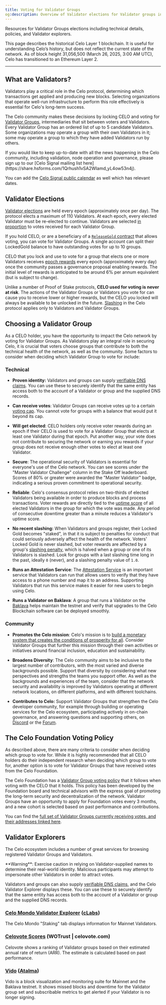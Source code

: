 ```yaml
---
title: Voting for Validator Groups
og:description: Overview of Validator elections for Validator groups including technical details, policies, and explorers.
---
```


Resources for Validator Groups elections including technical details, policies, and Validator explorers.

<Warning>
This page describes the historical Celo Layer 1 blockchain. It is useful for understanding Celo’s history, but does not reflect the current state of the network. As of block height 31,056,500 (March 26, 2025, 3:00 AM UTC), Celo has transitioned to an Ethereum Layer 2.
</Warning>

---

## What are Validators?

Validators play a critical role in the Celo protocol, determining which transactions get applied and producing new blocks. Selecting organizations that operate well-run infrastructure to perform this role effectively is essential for Celo's long-term success.

The Celo community makes these decisions by locking CELO and voting for [Validator Groups](/what-is-celo/about-celo-l1/protocol/pos/validator-groups), intermediaries that sit between voters and Validators. Every Validator Group has an ordered list of up to 5 candidate Validators. Some organizations may operate a group with their own Validators in it; some may operate a group to which they have added Validators run by others.

<Note>
If you would like to keep up-to-date with all the news happening in the Celo community, including validation, node operation and governance, please sign up to our [Celo Signal mailing list here](https://share.hsforms.com/1Qrhush1vSA2WIamd_yL4ow53n4j).

You can add the [Celo Signal public calendar](https://calendar.google.com/calendar/u/0/embed?src=c_9su6ich1uhmetr4ob3sij6kaqs@group.calendar.google.com) as well which has relevant dates.
</Note>

## Validator Elections

[Validator elections](/what-is-celo/about-celo-l1/protocol/pos/validator-elections) are held every epoch (approximately once per day). The protocol elects a maximum of 110 Validators. At each epoch, every elected Validator must be re-elected to continue. Validators are selected [in proportion](/what-is-celo/about-celo-l1/protocol/pos/validator-elections#running-the-election) to votes received for each Validator Group.

If you hold CELO, or are a beneficiary of a [`ReleaseGold` contract](/what-is-celo/using-celo/manage/release-gold) that allows voting, you can vote for Validator Groups. A single account can split their LockedGold balance to have outstanding votes for up to 10 groups.

CELO that you lock and use to vote for a group that elects one or more Validators receives [epoch rewards](/what-is-celo/about-celo-l1/protocol/pos/epoch-rewards) every epoch (approximately every day) once the community passes a governance proposal enabling rewards. The initial level of rewards is anticipated to be around 6% per annum equivalent (but is subject to change).

Unlike a number of Proof of Stake protocols, **CELO used for voting is never at risk**. The actions of the Validator Groups or Validators you vote for can cause you to receive lower or higher rewards, but the CELO you locked will always be available to be unlocked in the future. [Slashing](/glossary#slashing) in the Celo protocol applies only to Validators and Validator Groups.

## Choosing a Validator Group

As a CELO holder, you have the opportunity to impact the Celo network by voting for Validator Groups. As Validators play an integral role in securing Celo, it is crucial that voters choose groups that contribute to both the technical health of the network, as well as the community. Some factors to consider when deciding which Validator Group to vote for include:

### Technical

- **Proven identity:** Validators and groups can supply [verifiable DNS claims](/what-is-celo/about-celo-l1/validator/validator-explorer). You can use these to securely identify that the same entity has access both to the account of a Validator or group and the supplied DNS records.

- **Can receive votes**: Validator Groups can receive votes up to a certain [voting cap](/what-is-celo/about-celo-l1/protocol/pos/validator-elections#group-voting-caps). You cannot vote for groups with a balance that would put it beyond its cap.

- **Will get elected**: CELO holders only receive voter rewards during an epoch if their CELO is used to vote for a Validator Group that elects at least one Validator during that epoch. Put another way, your vote does not contribute to securing the network or earning you rewards if your group does not receive enough other votes to elect at least one Validator.

- **Secure**: The operational security of Validators is essential for everyone's use of the Celo network. You can see scores under the "Master Validator Challenge" column in the Stake Off leaderboard. Scores of 80% or greater were awarded the "Master Validator" badge, indicating a serious proven commitment to operational security.

- **Reliable**: Celo's consensus protocol relies on two-thirds of elected Validators being available in order to produce blocks and process transactions. Voter rewards are directly tied to the [uptime score](/what-is-celo/about-celo-l1/protocol/pos/epoch-rewards-validator#calculating-uptime-score) of all elected Validators in the group for which the vote was made. Any period of consecutive downtime greater than a minute reduces a Validator's uptime score.

- **No recent slashing:** When Validators and groups register, their Locked Gold becomes "staked", in that it is subject to penalties for conduct that could seriously adversely affect the health of the network. Voters' Locked Gold is never slashed, but voter rewards are affected by a group's [slashing penalty](/what-is-celo/about-celo-l1/protocol/pos/epoch-rewards-validator#calculating-slashing-penalty), which is halved when a group or one of its Validators is slashed. Look for groups with a last slashing time long in the past, ideally `0` (never), and a slashing penalty value of `1.0`.

- **Runs an Attestation Service**: The [Attestation Service](/legacy/protocol/identity/) is an important service that Validators can run that allows users to verify that they have access to a phone number and map it to an address. Supporting Validators that run this service makes it easier for new users to begin using Celo.

- **Runs a Validator on Baklava**: A group that runs a Validator on the [Baklava](/network/) helps maintain the testnet and verify that upgrades to the Celo Blockchain software can be deployed smoothly.

### Community

- **Promotes the Celo mission**: Celo's mission is to [build a monetary system that creates the conditions of prosperity for all](https://medium.com/celoorg/an-introductory-guide-to-celo-b185c62d3067). Consider Validator Groups that further this mission through their own activities or initiatives around financial inclusion, education and sustainability.

- **Broadens Diversity**: The Celo community aims to be inclusive to the largest number of contributors, with the most varied and diverse backgrounds possible. Support that diversity by considering what new perspectives and strengths the teams you support offer. As well as the backgrounds and experiences of the team, consider that the network security and availability is improved by Validators operating at different network locations, on different platforms, and with different toolchains.

- **Contributes to Celo:** Support Validator Groups that strengthen the Celo developer community, for example through building or operating services for the Celo ecosystem, participating actively in on-chain governance, and answering questions and supporting others, on [Discord](https://chat.celo.org) or the [Forum](https://forum.celo.org).

## The Celo Foundation Voting Policy

As described above, there are many criteria to consider when deciding which group to vote for. While it is highly recommended that all CELO holders do their independent research when deciding which group to vote for, another option is to vote for Validator Groups that have received votes from the Celo Foundation.

The Celo Foundation has a [Validator Group voting policy](/what-is-celo/about-celo-l1/validator/celo-foundation-voting-policy) that it follows when voting with the CELO that it holds. This policy has been developed by the Foundation board and technical advisors with the express goal of promoting the long-term security and decentralization of the network. Validator Groups have an opportunity to apply for Foundation votes every 3 months, and a new cohort is selected based on past performance and contributions.

You can find the [full set of Validator Groups currently receiving votes, and their addresses linked here](https://docs.google.com/spreadsheets/d/1ltVNkQfXW3lIZxXU52R3IXeD6w21oacWFVb3a-FYRBY/edit?usp=sharing).

## Validator Explorers

The Celo ecosystem includes a number of great services for browsing registered Validator Groups and Validators.

<Warning>
**Warning**: Exercise caution in relying on Validator-supplied names to determine their real-world identity. Malicious participants may attempt to impersonate other Validators in order to attract votes.

Validators and groups can also supply [verifiable DNS claims](/what-is-celo/about-celo-l1/validator/validator-explorer), and the Celo Validator Explorer displays these. You can use these to securely identify that the same entity has access both to the account of a Validator or group and the supplied DNS records.
</Warning>

### [Celo Mondo Validator Explorer](https://mondo.celo.org/) ([cLabs](https://clabs.co))

The Celo Mondo "Staking" tab displays information for Mainnet Validators.

### [Celovote Scores](https://celovote.com/scores) (WOTrust | celovote.com)

Celovote shows a ranking of Validator groups based on their estimated annual rate of return (ARR).
The estimate is calculated based on past performance.

### [Vido](https://vido.atalma.io/celo/block-map) ([Atalma](https://www.atalma.io/))

Vido is a block visualization and monitoring suite for Mainnet and the Baklava testnet.
It shows missed blocks and downtime for the Validator group set and subscribable metrics to get alerted if your Validator is no longer signing.